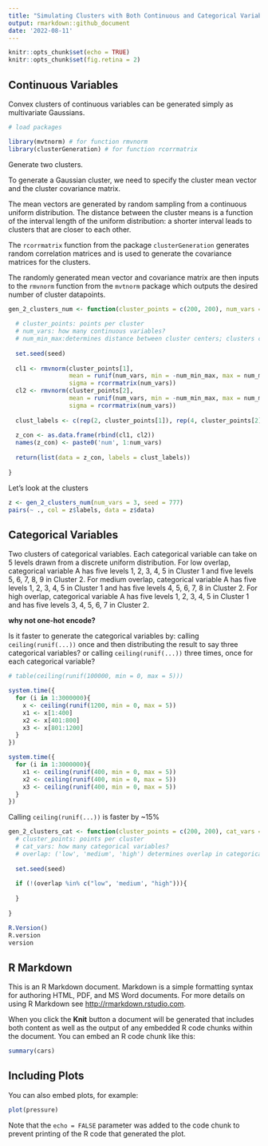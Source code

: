 ```yaml
---
title: "Simulating Clusters with Both Continuous and Categorical Variables"
output: rmarkdown::github_document
date: '2022-08-11'
---
```


```r
knitr::opts_chunk$set(echo = TRUE)
knitr::opts_chunk$set(fig.retina = 2)
```


## Continuous Variables

Convex clusters of continuous variables can be generated simply as multivariate Gaussians.

```r

# load packages

library(mvtnorm) # for function rmvnorm
library(clusterGeneration) # for function rcorrmatrix

```

Generate two clusters. 

To generate a Gaussian cluster, we need to specify the cluster mean vector and the cluster covariance matrix. 

The mean vectors are generated by random sampling from a continuous uniform distribution. The distance between the cluster means is a function of the interval length of the uniform distribution: a shorter interval leads to clusters that are closer to each other. 

The `rcorrmatrix` function from the package `clusterGeneration` generates random correlation matrices and is used to generate the covariance matrices for the clusters.

The randomly generated mean vector and covariance matrix are then inputs to the `rmvnorm` function from the `mvtnorm` package which outputs the desired number of cluster datapoints.

```r


gen_2_clusters_num <- function(cluster_points = c(200, 200), num_vars = 2, num_min_max = 3, seed = 100){
  
  # cluster_points: points per cluster
  # num_vars: how many continuous variables?
  # num_min_max:determines distance between cluster centers; clusters closer if smaller
  
  set.seed(seed)
  
  cl1 <- rmvnorm(cluster_points[1], 
                 mean = runif(num_vars, min = -num_min_max, max = num_min_max), 
                 sigma = rcorrmatrix(num_vars)) 
  cl2 <- rmvnorm(cluster_points[2], 
                 mean = runif(num_vars, min = -num_min_max, max = num_min_max), 
                 sigma = rcorrmatrix(num_vars))
  
  clust_labels <- c(rep(2, cluster_points[1]), rep(4, cluster_points[2]))
  
  z_con <- as.data.frame(rbind(cl1, cl2))
  names(z_con) <- paste0('num', 1:num_vars)
  
  return(list(data = z_con, labels = clust_labels))
  
}


```

Let's look at the clusters

```r

z <- gen_2_clusters_num(num_vars = 3, seed = 777)
pairs(~ ., col = z$labels, data = z$data)

```

## Categorical Variables

Two clusters of categorical variables.
Each categorical variable can take on 5 levels drawn from a discrete uniform distribution.
For low overlap, categorical variable A has five levels 1, 2, 3, 4, 5 in Cluster 1 and five levels 5, 6, 7, 8, 9 in Cluster 2.
For medium overlap, categorical variable A has five levels 1, 2, 3, 4, 5 in Cluster 1 and has five levels 4, 5, 6, 7, 8 in Cluster 2.
For high overlap, categorical variable A has five levels 1, 2, 3, 4, 5 in Cluster 1 and has five levels 3, 4, 5, 6, 7 in Cluster 2.

**why not one-hot encode?**

Is it faster to generate the categorical variables by: calling `ceiling(runif(...))` once and then distributing the result to say three categorical variables? or calling `ceiling(runif(...))` three times, once for each categorical variable?

```r

# table(ceiling(runif(100000, min = 0, max = 5)))

system.time({
  for (i in 1:3000000){
    x <- ceiling(runif(1200, min = 0, max = 5))
    x1 <- x[1:400]
    x2 <- x[401:800]
    x3 <- x[801:1200]
  }
})

system.time({
  for (i in 1:3000000){
    x1 <- ceiling(runif(400, min = 0, max = 5))
    x2 <- ceiling(runif(400, min = 0, max = 5))
    x3 <- ceiling(runif(400, min = 0, max = 5))
  }
})

```

Calling `ceiling(runif(...))` is faster by ~15%

```r

gen_2_clusters_cat <- function(cluster_points = c(200, 200), cat_vars = 2, overlap = "low", seed = 100){
  # cluster_points: points per cluster
  # cat_vars: how many categorical variables?
  # overlap: ('low', 'medium', 'high') determines overlap in categorical variables; Each categorical variable can take on 5 levels drawn from a discrete uniform distribution.For low overlap, categorical variable A has five levels 1, 2, 3, 4, 5 in Cluster 1 and five levels 5, 6, 7, 8, 9 in Cluster 2. For medium overlap, categorical variable A has five levels 1, 2, 3, 4, 5 in Cluster 1 and has five levels 4, 5, 6, 7, 8 in Cluster 2. For high overlap, categorical variable A has five levels 1, 2, 3, 4, 5 in Cluster 1 and has five levels 3, 4, 5, 6, 7 in Cluster 2.
  
  set.seed(seed)
  
  if (!(overlap %in% c("low", 'medium', "high"))){
    
  }
  
}

```



```r

R.Version()
R.version
version

```



## R Markdown

This is an R Markdown document. Markdown is a simple formatting syntax for authoring HTML, PDF, and MS Word documents. For more details on using R Markdown see <http://rmarkdown.rstudio.com>.

When you click the **Knit** button a document will be generated that includes both content as well as the output of any embedded R code chunks within the document. You can embed an R code chunk like this:

```r
summary(cars)
```

## Including Plots

You can also embed plots, for example:

```r
plot(pressure)
```

Note that the `echo = FALSE` parameter was added to the code chunk to prevent printing of the R code that generated the plot.
